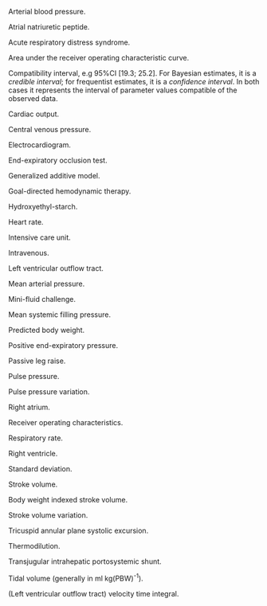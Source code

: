 \item[ABP] Arterial blood pressure.

\item[ANP] Atrial natriuretic peptide.

\item[ARDS] Acute respiratory distress syndrome.

\item[AUROC] Area under the receiver operating characteristic curve.

\item[CI] Compatibility interval, e.g 95%CI [19.3; 25.2]. For Bayesian estimates, it is a *credible interval*; for frequentist estimates, it is a *confidence interval*. In both cases it represents the interval of parameter values compatible of the observed data.

\item[CO] Cardiac output.

\item[CVP] Central venous pressure.

\item[ECG] Electrocardiogram.

\item[EEOT] End-expiratory occlusion test.

\item[GAM] Generalized additive model.

\item[GDT] Goal-directed hemodynamic therapy.

\item[HES] Hydroxyethyl-starch.

\item[HR] Heart rate. 

\item[ICU] Intensive care unit.

\item[IV] Intravenous.

\item[LVOT] Left ventricular outflow tract.

\item[MAP] Mean arterial pressure.

\item[MFC] Mini-fluid challenge.

\item[P~MSF~] Mean systemic filling pressure.

\item[PBW] Predicted body weight.

\item[PEEP] Positive end-expiratory pressure.

\item[PLR] Passive leg raise.

\item[PP] Pulse pressure.
\item[PPV] Pulse pressure variation.

\item[RA] Right atrium.

\item[ROC] Receiver operating characteristics.

\item[RR] Respiratory rate.

\item[RV] Right ventricle.

\item[SD] Standard deviation.

\item[SV] Stroke volume.

\item[SVI] Body weight indexed stroke volume.

\item[SVV] Stroke volume variation.

\item[TAPSE] Tricuspid annular plane systolic excursion.

\item[TD] Thermodilution.

\item[TIPS] Transjugular intrahepatic portosystemic shunt.

\item[V~T~] Tidal volume (generally in ml kg(PBW)^-1^).

\item[VTI] (Left ventricular outflow tract) velocity time integral.

